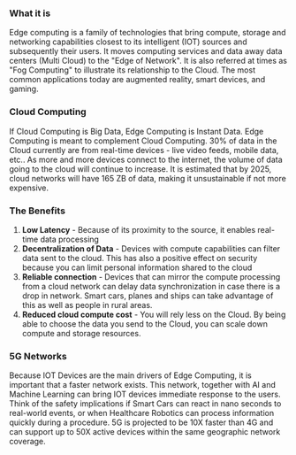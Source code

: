 
### What it is
Edge computing is a family of technologies that bring compute, storage and networking capabilities closest to its intelligent (IOT) sources and subsequently their users. It moves computing services and data away data centers (Multi Cloud) to the "Edge of Network".  It is also referred at times as "Fog Computing" to illustrate its relationship to the Cloud.  The most common applications today are augmented reality, smart devices, and gaming.

### Cloud Computing
If Cloud Computing is Big Data, Edge Computing is Instant Data.  Edge Computing is meant to complement Cloud Computing.  30% of data in the Cloud currently are from real-time devices - live video feeds, mobile data, etc..  As more and more devices connect to the internet, the volume of data going to the cloud will continue to increase.  It is estimated that by 2025, cloud networks will have 165 ZB of data, making it unsustainable if not more expensive. 

### The Benefits
1. **Low Latency** - Because of its proximity to the source, it enables real-time data processing
2. **Decentralization of Data** - Devices with compute capabilities can filter data sent to the cloud.  This has also a positive effect on security because you can limit personal information shared to the cloud
3. **Reliable connection** - Devices that can mirror the compute processing from a cloud network can delay data synchronization in case there is a drop in network. Smart cars, planes and ships can take advantage of this as well as people in rural areas.
4. **Reduced cloud compute cost** - You will rely less on the Cloud.  By being able to choose the data you send to the Cloud, you can scale down compute and storage resources.

### 5G Networks
Because IOT Devices are the main drivers of Edge Computing, it is important that a faster network exists.  This network, together with AI and Machine Learning can bring IOT devices immediate response to the users.  Think of the safety implications if Smart Cars can react in nano seconds to real-world events, or when Healthcare Robotics can process information quickly during a procedure.  5G is projected to be 10X faster than 4G and can support up to 50X active devices within the same geographic network coverage.